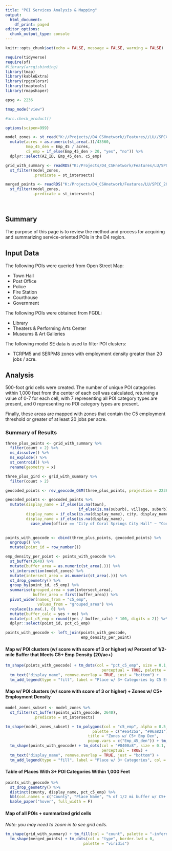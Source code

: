 ```yaml
---
title: "POI Services Analysis & Mapping"
output:
  html_document:
    df_print: paged
editor_options:
  chunk_output_type: console
---
```


```r

knitr::opts_chunk$set(echo = FALSE, message = FALSE, warning = FALSE)

require(tidyverse)
require(sf)
#library(arcgisbinding)
library(tmap)
library(kableExtra)
library(rpgcolorsr)
library(tmaptools)
library(rmapshaper)

epsg <- 2236

tmap_mode("view")

#arc.check_product()

options(scipen=999)

model_zones <- st_read("K://Projects//D4_CSHnetwork//Features//LU//SPCC_20//data_prep//cleaned_data//models//models_dem.shp", quiet = T) %>% 
  mutate(acres = as.numeric(st_area(.))/43560,
         Emp_45_den = Emp_45 / acres,
         c5_emp = if_else(Emp_45_den > 20, "yes", "no")) %>% 
  dplyr::select(AZ_ID, Emp_45_den, c5_emp)

grid_with_summary <- readRDS("K:/Projects/D4_CSHnetwork/Features/LU/SPCC_20/data_prep/demo_data/services_count_overlay/services_count_grid.rds") %>% 
  st_filter(model_zones,
            .predicate = st_intersects)

merged_points <- readRDS("K:/Projects/D4_CSHnetwork/Features/LU/SPCC_20/data_prep/demo_data/services_count_overlay/services_merged_points.rds") %>% 
  st_filter(model_zones,
            .predicate = st_intersects)

  
```

## Summary

The purpose of this page is to review the method and process for acquiring and summarizing service-oriented POIs in the D4 region.

## Input Data

The following POIs were queried from Open Street Map:

-   Town Hall
-   Post Office
-   Police
-   Fire Station
-   Courthouse
-   Government

The following POIs were obtained from FGDL:

-   Library
-   Theaters & Performing Arts Center
-   Museums & Art Galleries

The following model SE data is used to filter POI clusters:

-   TCRPM5 and SERPM8 zones with employment density greater than 20 jobs / acre.

## Analysis

500-foot grid cells were created. The number of unique POI categories within 1,000 feet from the center of each cell was calculated, returning a value of 0-7 for each cell, with 7 representing all POI category types are present, and 0 representing no POI category types are present.

Finally, these areas are mapped with zones that contain the C5 employment threshold or greater of at least 20 jobs per acre.

### Summary of Results

```r

three_plus_points <- grid_with_summary %>% 
  filter(count > 2) %>%
  ms_dissolve() %>% 
  ms_explode() %>% 
  st_centroid() %>% 
  rename(geometry = x)

three_plus_gird <- grid_with_summary %>% 
  filter(count > 2)

geocoded_points <- rev_geocode_OSM(three_plus_points, projection = 2236)

geocoded_points <- geocoded_points %>%
  mutate(display_name = if_else(is.na(town),
                                if_else(is.na(suburb), village, suburb),town),
         display_name = if_else(is.na(display_name), city, display_name),
         display_name = if_else(is.na(display_name),
           case_when(office == "City of Coral Springs City Hall" ~ "Coral Springs"), display_name))
           

points_with_geocode <- cbind(three_plus_points, geocoded_points) %>%
  ungroup() %>% 
  mutate(point_id = row_number())

emp_density_per_point <- points_with_geocode %>% 
  st_buffer(2640) %>%
  mutate(buffer_area = as.numeric(st_area(.))) %>% 
  st_intersection(model_zones) %>% 
  mutate(intersect_area = as.numeric(st_area(.))) %>%
  st_drop_geometry() %>% 
  group_by(point_id, c5_emp) %>% 
  summarise(grouped_area = sum(intersect_area),
            buffer_area = first(buffer_area)) %>% 
  pivot_wider(names_from = "c5_emp",
              values_from = "grouped_area") %>% 
  replace(is.na(.), 0) %>% 
  mutate(buffer_calc = yes + no) %>% 
  mutate(pct_c5_emp = round((yes / buffer_calc) * 100, digits = 2)) %>% 
  dplyr::select(point_id, pct_c5_emp)

points_with_geocode <- left_join(points_with_geocode, 
                                 emp_density_per_point)

```

#### Map w/ POI clusters (w/ score with score of 3 or higher) w/ Percent of 1/2-mile Buffer that Meets C5+ Emp Density (20/ac+)
```r
tm_shape(points_with_geocode) + tm_dots(col = "pct_c5_emp", size = 0.1, style = "jenks", n = 7,
                                          perceptual = TRUE, palette = "-viridis") +
  tm_text("display_name", remove.overlap = TRUE, just = "bottom") +
  tm_add_legend(type = "fill", label = "Place w/ 3+ Categories by C5 Emp LU in Buffer", col = "#8400a8")
```



#### Map w/ POI clusters (w/ score with score of 3 or higher) + Zones w/ C5+ Employment Density
```r

model_zones_subset <- model_zones %>% 
  st_filter(st_buffer(points_with_geocode, 2640),
            .predicate = st_intersects)

tm_shape(model_zones_subset) + tm_polygons(col = "c5_emp", alpha = 0.5,
                                      palette = c("#ea425a", "#96a821"),
                                    title = "Zones w/ C5+ Emp Den",
                                    popup.vars = c("Emp_45_den")) + tm_shape(three_plus_gird) + tm_borders(col = "#8400a8") +
  tm_shape(points_with_geocode) + tm_dots(col = "#8400a8", size = 0.1,
                                          perceptual = TRUE) +
  tm_text("display_name", remove.overlap = TRUE, just = "bottom") +
  tm_add_legend(type = "fill", label = "Place w/ 3+ Categories", col = "#8400a8")
```


#### Table of Places With 3+ POI Categories Within 1,000 Feet

```r

points_with_geocode %>%
  st_drop_geometry() %>%
  distinct(county, display_name, pct_c5_emp) %>% 
  kbl(col.names = c("County", "Place Name", "% of 1/2 mi buffer w/ C5+ Emp Den")) %>% 
  kable_paper("hover", full_width = F)

```

#### Map of all POIs + summarized grid cells

*Note: you may need to zoom in to see grid cells.*

```r


tm_shape(grid_with_summary) + tm_fill(col = "count", palette = "-inferno") +
  tm_shape(merged_points) + tm_dots(col = "type", border.lwd = 0,
                                  palette = "viridis")

```
